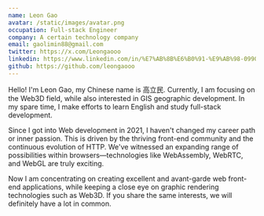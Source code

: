 ```yaml
---
name: Leon Gao
avatar: /static/images/avatar.png
occupation: Full-stack Engineer
company: A certain technology company
email: gaolimin88@gmail.com
twitter: https://x.com/Leongaooo
linkedin: https://www.linkedin.com/in/%E7%AB%8B%E6%B0%91-%E9%AB%98-099073384/
github: https://github.com/leongaooo
---
```


Hello! I'm Leon Gao, my Chinese name is 高立民.
Currently, I am focusing on the Web3D field, while also interested in GIS geographic development. In my spare time, I make efforts to learn English and study full-stack development.

Since I got into Web development in 2021, I haven't changed my career path or inner passion. This is driven by the thriving front-end community and the continuous evolution of HTTP. We've witnessed an expanding range of possibilities within browsers—technologies like WebAssembly, WebRTC, and WebGL are truly exciting.

Now I am concentrating on creating excellent and avant-garde web front-end applications, while keeping a close eye on graphic rendering technologies such as Web3D. If you share the same interests, we will definitely have a lot in common.
